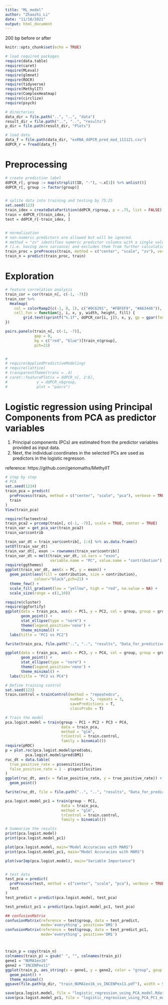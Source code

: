 ```yaml
---
title: "ML_model"
author: "Zhaozhi Li"
date: "11/18/2021"
output: html_document
---
```


200 bp before or after



```r
knitr::opts_chunk$set(echo = TRUE)

# load required packages
require(data.table)
require(caret)
require(MLeval)
require(glmnet)
require(ROCR)
require(tidyverse)
require(MethylIT)
require(ComplexHeatmap)
require(circlize)
require(psych)

# directories
data_dir = file.path("..", "..", "data")
result_dir = file.path("..", "..", "results")
p_dir = file.path(result_dir, "Plots")

# load data
data_f = file.path(data_dir, "exRNA_ddPCR_pred_mod_111121.csv")
ddPCR_r = fread(data_f)
```


# Preprocessing
```r
# create prediction label
ddPCR_r[, group := map(strsplit(ID, "-"), ~.x[1]) %>% unlist()]
ddPCR_r[, group := factor(group)]


# splite data into training and testing by 75:25
set.seed(123)
train_idex = createDataPartition(ddPCR_r$group, p = .75, list = FALSE)
train = ddPCR_r[train_idex, ]
test = ddPCR_r[-train_idex, ]


# normalization
# non-numeric predictors are allowed but will be ignored.
# method = "zv" identifies numeric predictor columns with a single value 
# (i.e. having zero variance) and excludes them from further calculations. 
train_proc = preProcess(train, method = c("center", "scale", "zv"), verbose = TRUE)
train_n = predict(train_proc, train)
```


# Exploration
```r
# feature correlation analysis
train_cor = cor(train_n[, c(-1, -7)])
train_cor %>% 
  Heatmap(
    col = colorRamp2(c(-1, 0, 1), c("#0C6291", "#FBFEF9", "#A63446")),
    cell_fun = function(j, i, x, y, width, height, fill) {
        grid.text(sprintf("%.1f", ddPCR_cor[i, j]), x, y, gp = gpar(fontsize = 10))
})

pairs.panels(train_n[, c(-1, -7)],
             gap = 0,
             bg = c("red", "blue")[train_n$group],
             pch=21)


# 
# require(AppliedPredictiveModeling)
# require(lattice)
# transparentTheme(trans = .4)
# caret::featurePlot(x = ddPCR_n[, 2:6], 
#             y = ddPCR_n$group,
#             plot = "pairs")
```



# Logistic regression using Principal Components from PCA as predictor variables
1. Principal components (PCs) are estimated from the predictor variables provided as input data. 
2. Next, the individual coordinates in the selected PCs are used as predictors in the logistic regresson.

reference: https://github.com/genomaths/MethylIT
```r
# step by step
# PCA
set.seed(1234)
train_pca = predict(
  preProcess(train, method = c("center", "scale", "pca"), verbose = TRUE),
  train
)   
View(train_pca)

require(factoextra)
train_pca2 = prcomp(train[, c(-1, -7)], scale = TRUE, center = TRUE)
train_var = get_pca_var(train_pca2)
train_var$contrib

train_var_dt = train_var$contrib[, 1:4] %>% as.data.frame()
setDT(train_var_dt)
train_var_dt[, exon := rownames(train_var$contrib)]
train_var_dt = melt(train_var_dt, id.vars = "exon", 
                    variable.name = "PC", value.name = "contribution")
require(ggthemes)
ggplot(train_var_dt, aes(x = PC, y = exon)) +
  geom_point(aes(fill = contribution, size = contribution),
             colour="black",pch=21) +
  theme_few() +
  scale_fill_gradient(low = "yellow", high = "red", na.value = NA) +
  scale_size(range = c(1,10))

require(cluster)
require(ggfortify)
ggplot(data = train_pca, aes(x = PC1, y = PC2, col = group, group = group)) + 
       geom_point() + 
       stat_ellipse(type = "norm") +
       theme(legend.position='none') +
       theme_minimal() +
  labs(title = "PC1 vs PC2")

fwrite(train_pca, file.path("..", "..", "results", "Data_for_predictive_model", "train_pca.csv"))

ggplot(data = train_pca, aes(x = PC3, y = PC4, col = group, group = group)) + 
       geom_point() + 
       stat_ellipse(type = "norm") +
       theme(legend.position='none') +
       theme_minimal() +
  labs(title = "PC3 vs PC4")

# Define training control
set.seed(123)
train.control = trainControl(method = "repeatedcv", 
                             number = 5, repeats = 3,
                             savePredictions = T,
                             classProbs = T)

# Train the model
pca.logist.model = train(group ~ PC1 + PC2 + PC3 + PC4, 
                         data = train_pca, 
                         method = "glm",
                         trControl = train.control,
                         family = binomial())
require(pROC)
p = plot.roc(pca.logist.model$pred$obs,
         pca.logist.model$pred$DM1)
ruc_dt = data.table(
  true_positive_rate = p$sensitivities,
  false_positive_rate = 1 - p$specificities
)
ggplot(ruc_dt, aes(x = false_positive_rate, y = true_positive_rate)) +
  geom_point()

fwrite(ruc_dt, file = file.path("..", "..", "results", "Data_for_predictive_model", "train_ROC.csv"))

pca.logist.model_pc1 = train(group ~ PC1, 
                         data = train_pca, 
                         method = "glm",
                         trControl = train.control,
                         family = binomial())

# Summarize the results
print(pca.logist.model)
print(pca.logist.model_pc1)

plot(pca.logist.model, main="Model Accuracies with MARS")
print(pca.logist.model_pc1, main="Model Accuracies with MARS")

plot(varImp(pca.logist.model), main="Variable Importance")


# test data
test_pca = predict(
  preProcess(test, method = c("center", "scale", "pca"), verbose = TRUE, pcaComp = 4),
  test
)     
test_predict = predict(pca.logist.model, test_pca)

test_predict_pc1 = predict(pca.logist.model_pc1, test_pca)

## confusionMatrix
confusionMatrix(reference = test$group, data = test_predict, 
                mode='everything', positive='DM1')
confusionMatrix(reference = test$group, data = test_predict_pc1, 
                mode='everything', positive='DM1')
```

# 
```r
train_p = copy(train_n)
colnames(train_p) = gsub(" ", "", colnames(train_p))
gene1 = "NUMA1ex16"
gene2 = "INCENPex11"
ggplot(train_p, aes_string(x = gene1, y = gene2, color = "group", goup = "group")) +
  geom_point() +
  theme_minimal()
ggsave(file.path(p_dir, "train_NUMA1ex16_vs_INCENPex11.pdf"), width = 5, height = 3)
```





```r
save(pca.logist.model, file = "logistic_regression_using_PCA_model.Rdata")
save(pca.logist.model_pc1, file = "logistic_regression_using_PCA_PC1_model.Rdata")
```

